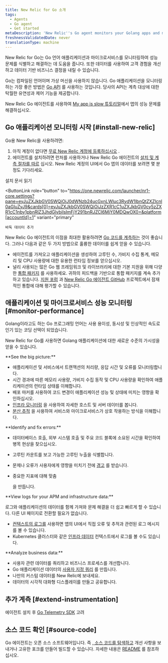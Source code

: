 ```yaml
---
title: New Relic for Go 소개
tags:
  - Agents
  - Go agent
  - Get started
metaDescription: 'New Relic''s Go agent monitors your Golang apps and microservices, and helps you identify and solve performance issues.'
freshnessValidatedDate: never
translationType: machine
---
```


New Relic for Go는 Go 언어 애플리케이션과 마이크로서비스를 모니터링하여 성능 문제를 식별하고 해결하는 데 도움을 줍니다. 또한 데이터를 사용하여 고객 경험을 개선하고 데이터 기반 비즈니스 결정을 내릴 수 있습니다.

Go는 컴파일된 언어이며 가상 머신을 사용하지 않습니다. Go 애플리케이션을 모니터링하는 가장 좋은 방법은 [Go API](/docs/agents/go-agent/api-guides/guide-using-go-agent-api) 를 사용하는 것입니다. 당사의 API는 계측 대상에 대한 탁월한 유연성과 제어 기능을 제공합니다.

New Relic Go 에이전트를 사용하여 [My app is slow 튜토리얼](/docs/journey-app-slow/root-causes/)에서 앱의 성능 문제를 해결하십시오.

## Go 애플리케이션 모니터링 시작 [#install-new-relic]

Go용 New Relic을 사용하려면:

1. 아직 계정이 없다면 [무료 New Relic 계정에 등록하십시오](https://newrelic.com/signup) .
2. 에이전트를 설치하려면 런처를 사용하거나 New Relic Go 에이전트의 [설치 및 계측 절차를 따르](/docs/agents/go-agent/get-started/get-new-relic-go) 십시오. New Relic 계정의 UI에서 Go 앱의 데이터를 보려면 몇 분 정도 기다리세요.

<ButtonGroup>
  <ButtonLink
    role="button"
    to="/docs/agents/go-agent/installation/install-new-relic-go"
    variant="normal"
  >
    설치 문서 읽기
  </ButtonLink>

  <ButtonLink
    role="button"
    to="https://one.newrelic.com/launcher/nr1-core.settings?pane=eyJuZXJkbGV0SWQiOiJ0dWNzb24ucGxnLWluc3RydW1lbnQtZXZlcnl0aGluZyJ9&cards[0]=eyJuZXJkbGV0SWQiOiJzZXR1cC1uZXJkbGV0cy5zZXR1cC1nby1pbnRlZ3JhdGlvbiIsImFjY291bnRJZCI6MjY0MDQwOX0=&platform[accountId]=1"
    variant="primary"
  >
    바둑 데이터 추가
  </ButtonLink>
</ButtonGroup>

New Relic Go 에이전트의 이점을 최대한 활용하려면 [Go 코드를 계측하는](/docs/apm/agents/go-agent/instrumentation/instrument-go-transactions) 것이 좋습니다. 그러나 다음과 같은 두 가지 방법으로 훌륭한 데이터를 쉽게 얻을 수 있습니다.

* 에이전트를 가져오고 애플리케이션을 생성하여 고루틴 수, 가비지 수집 통계, 메모리 및 CPU 사용량에 대한 유용한 런타임 정보를 얻으십시오.
* 널리 사용되는 많은 Go 웹 프레임워크 및 라이브러리에 대한 기본 지원을 위해 다양한 [통합 패키지](/docs/agents/go-agent/get-started/go-agent-compatibility-requirements#frameworks) 를 사용하세요. 귀하의 피드백을 기반으로 통합 패키지를 계속 추가하고 있습니다. [지원 포럼](https://discuss.newrelic.com/tags/goagent) 과 [New Relic Go 에이전트 GitHub](https://github.com/newrelic/go-agent/issues) 프로젝트에서 잠재적인 통합에 대해 평가할 수 있습니다.

## 애플리케이션 및 마이크로서비스 성능 모니터링 [#monitor-performance]

Golang이라고도 하는 Go 프로그래밍 언어는 사용 용이성, 동시성 및 인상적인 속도로 인기 있는 코딩 선택이 되었습니다.

New Relic for Go를 사용하면 Golang 애플리케이션에 대한 새로운 수준의 가시성을 얻을 수 있습니다.

<DNT>
  **See the big picture:**
</DNT>

* 애플리케이션 및 서비스에서 트랜잭션의 처리량, 응답 시간 및 오류를 모니터링합니다.
* 시간 경과에 따른 메모리 사용량, 가비지 수집 동작 및 CPU 사용량을 확인하여 애플리케이션의 런타임 상태를 이해합니다.
* 배포 마커를 사용하여 코드 변경이 애플리케이션 성능 및 상태에 미치는 영향을 확인하십시오.
* [인프라 모니터링](/docs/infrastructure/new-relic-infrastructure/getting-started/introduction-new-relic-infrastructure) 을 사용하여 자세한 호스트 및 서버 데이터를 봅니다.
* [분산 추적](/docs/apm/distributed-tracing/getting-started/introduction-distributed-tracing) 을 사용하여 서비스와 마이크로서비스가 상호 작용하는 방식을 이해합니다.

<DNT>
  **Identify and fix errors:**
</DNT>

* 데이터베이스 호출, 외부 시스템 호출 및 주요 코드 블록에 소요된 시간을 확인하여 병목 현상을 찾으십시오.

* 고루틴 카운트를 보고 가능한 고루틴 누출을 식별합니다.

* 문제나 오류가 사용자에게 영향을 미치기 전에 [경고](/docs/alerts/alert-policies/understanding-alert-policies/alerting-new-relic) 를 받습니다.

* 중요한 지표에 대해 맞춤

  <InlinePopover type="dashboards"/>

  을 만듭니다.

<DNT>
  **View logs for your APM and infrastructure data:**
</DNT>

로그와 애플리케이션의 데이터를 함께 가져와 문제 해결을 더 쉽고 빠르게 할 수 있습니다. 다른 UI 페이지로 전환할 필요가 없습니다.

* [컨텍스트의 로그를](/docs/logs/logs-context/configure-logs-context-go/) 사용하면 앱의 UI에서 직접 오류 및 추적과 관련된 로그 메시지를 볼 수 있습니다.
* Kubernetes 클러스터와 같은 [인프라 데이터](/docs/logs/forward-logs/forward-your-logs-using-infrastructure-agent/) 컨텍스트에서 로그를 볼 수도 있습니다.

<DNT>
  **Analyze business data:**
</DNT>

* 사용자 관련 데이터를 쿼리하고 비즈니스 프로세스를 개선합니다.
* Go 애플리케이션 데이터의 [사용자 지정 쿼리](https://learn.newrelic.com/live-webinar-introduction-to-the-new-relic-telemetry-data-platform) 를 만듭니다.
* 나만의 커스텀 데이터를 New Relic에 보내세요.
* 데이터의 시각적 대화형 디스플레이를 만들고 공유합니다.

## 추가 계측 [#extend-instrumentation]

에이전트 설치 후 [Go Telemetry SDK](/docs/data-ingest-apis/get-data-new-relic/new-relic-sdks/telemetry-sdks-send-custom-telemetry-data-new-relic) 고려

## 소스 코드 확인 [#source-code]

Go 에이전트는 오픈 소스 소프트웨어입니다. 즉 [, 소스 코드를 탐색하고](https://github.com/newrelic/go-agent) 개선 사항을 보내거나 고유한 포크를 만들어 빌드할 수 있습니다. 자세한 내용은 [README](https://github.com/newrelic/go-agent/blob/master/README.md) 를 참조하십시오.